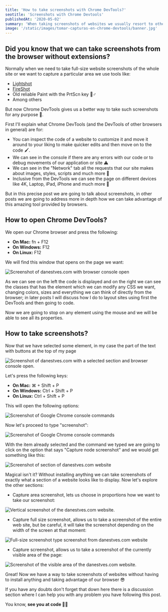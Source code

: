 ```yaml
---
title: 'How to take screenshots with Chrome DevTools?'
seotitle: 'Screenshots with Chrome Devtools'
publishedAt: '2020-05-02'
summary: 'When taking screenshots of websites we usually resort to other tools, but the browser can help us to do it better.'
image: '/static/images/tomar-capturas-en-chrome-devtools/banner.jpg'
---
```


## Did you know that we can take screenshots from the browser without extensions?

Normally when we need to take full-size website screenshots of the whole site or we want to capture a particular area we use tools like:

- [Lightshot](https://prnt.sc/)
- [FireShot](https://chrome.google.com/webstore/detail/take-webpage-screenshots/mcbpblocgmgfnpjjppndjkmgjaogfceg?hl=es)
- Old reliable Paint with the PrtScn key 🧙♂️
- Among others

But now Chrome DevTools gives us a better way to take such screenshots for any purpose 🤩.

First I'll explain what Chrome DevTools (and the DevTools of other browsers in general) are for:

- You can inspect the code of a website to customize it and move it around to your liking to make quicker edits and then move on to the code 🖌.
- We can see in the console if there are any errors with our code or to debug movements of our application or site ⚠️
- We can see in the "Network" tab all the requests that our site makes about images, styles, scripts and much more 📶
- Inclusive from the DevTools we can see the page on different devices like 4K, Laptop, iPad, iPhone and much more 📱

But in this precise post we are going to talk about screenshots, in other posts we are going to address more in depth how we can take advantage of this amazing tool provided by browsers.

## How to open Chrome DevTools?

We open our Chrome browser and press the following:

- **On Mac:** fn + F12
- **On Windows:** F12
- **On Linux:** F12

We will find this window that opens on the page we want:

<Image
  src="/static/images/tomar-capturas-en-chrome-devtools/area-screenshot-devtools.png"
  alt="Screenshot of danestves.com with browser console open"
  width={1920}
  height={899}
/>

As we can see on the left the code is displayed and on the right we can see the classes that has the element which we can modify any CSS we want, changing colors, sizes and everything we can think of directly from the browser; in later posts I will discuss how I do to layout sites using first the DevTools and then going to code.

Now we are going to stop on any element using the mouse and we will be able to see all its properties.

## How to take screenshots?

Now that we have selected some element, in my case the part of the text with buttons at the top of my page

<Image
  src="/static/images/tomar-capturas-en-chrome-devtools/node-screenshot-with-devtools.png"
  alt="Screenshot of danestves.com with a selected section and browser console open."
  width={1920}
  height={513}
/>

Let's press the following keys:

- **On Mac:** ⌘ + Shift + P
- **On Windows:** Ctrl + Shift + P
- **On Linux:** Ctrl + Shift + P

This will open the following options:

<Image
  src="/static/images/tomar-capturas-en-chrome-devtools/devtools-options.png"
  alt="Screenshot of Google Chrome console commands"
  width={710}
  height={410}
/>

Now let's proceed to type "screenshot":

<Image
  src="/static/images/tomar-capturas-en-chrome-devtools/devtools-screenshot-options.png"
  alt="Screenshot of Google Chrome console commands"
  width={832}
  height={336}
/>

With the item already selected and the command we typed we are going to click on the option that says "Capture node screenshot" and we would get something like this:

<Image
  src="/static/images/tomar-capturas-en-chrome-devtools/node-screenshot.png"
  alt="Screenshot of section of danestves.com website"
  width={590}
  height={249}
/>

Magical isn't it? Without installing anything we can take screenshots of exactly what a section of a website looks like to display. Now let's explore the other sections:

- Capture area screenshot, lets us choose in proportions how we want to take our screenshot:

<Image
  src="/static/images/tomar-capturas-en-chrome-devtools/area-screenshot.png"
  alt="Vertical screenshot of the danestves.com website."
  width={125}
  height={490}
/>

- Capture full size screenshot, allows us to take a screenshot of the entire web site, but be careful, it will take the screenshot depending on the width of the screen at that moment:

<Image
  src="/static/images/tomar-capturas-en-chrome-devtools/full-size-screenshot.png"
  alt="Full-size screenshot type screenshot from danestves.com website"
  width={1091}
  height={2647}
/>

- Capture screenshot, allows us to take a screenshot of the currently visible area of the page:

<Image
  src="/static/images/tomar-capturas-en-chrome-devtools/visible-area-screenshot.png"
  alt="Screenshot of the visible area of the danestves.com website."
  width={1091}
  height={842}
/>

Great! Now we have a way to take screenshots of websites without having to install anything and taking advantage of our browser 😎

If you have any doubts don't forget that down here there is a discussion section where I can help you with any problem you have following this post.

You know, **see you at code 👨‍💻**
